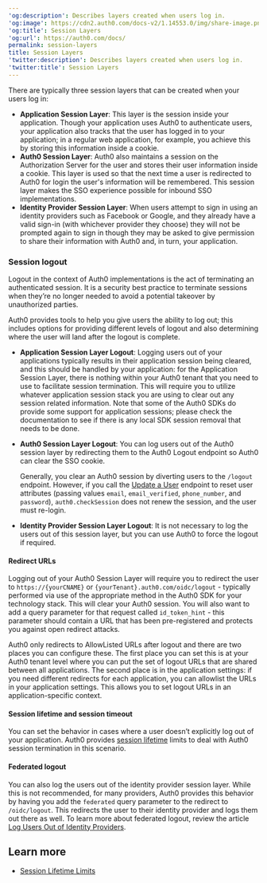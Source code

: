 ---
'og:description': Describes layers created when users log in.
'og:image': https://cdn2.auth0.com/docs-v2/1.14553.0/img/share-image.png
'og:title': Session Layers
'og:url': https://auth0.com/docs/
permalink: session-layers
title: Session Layers
'twitter:description': Describes layers created when users log in.
'twitter:title': Session Layers
---
There are typically three session layers that can be created when your users log in:

* **Application Session Layer**: This layer is the session inside your application. Though your application uses Auth0 to authenticate users, your application also tracks that the user has logged in to your application; in a regular web application, for example, you achieve this by storing this information inside a cookie.
* **Auth0 Session Layer**: Auth0 also maintains a session on the <Tooltip tip="Authorization Server: Centralized server that contributes to defining the boundaries of a user’s access. For example, your authorization server can control the data, tasks, and features available to a user." cta="View Glossary" href="/docs/glossary?term=Authorization+Server">Authorization Server</Tooltip> for the user and stores their user information inside a cookie. This layer is used so that the next time a user is redirected to Auth0 for login the user's information will be remembered. This session layer makes the <Tooltip tip="Single Sign-On (SSO): Service that, after a user logs into one applicaton, automatically logs that user in to other applications." cta="View Glossary" href="/docs/glossary?term=SSO">SSO</Tooltip> experience possible for inbound SSO implementations.
* **<Tooltip tip="Identity Provider (IdP): Service that stores and manages digital identities." cta="View Glossary" href="/docs/glossary?term=Identity+Provider">Identity Provider</Tooltip> Session Layer**: When users attempt to sign in using an identity providers such as Facebook or Google, and they already have a valid sign-in (with whichever provider they choose) they will not be prompted again to sign in though they may be asked to give permission to share their information with Auth0 and, in turn, your application.

### Session logout

Logout in the context of Auth0 implementations is the act of terminating an authenticated session. It is a security best practice to terminate sessions when they’re no longer needed to avoid a potential takeover by unauthorized parties.

Auth0 provides tools to help you give users the ability to log out; this includes options for providing different levels of logout and also determining where the user will land after the logout is complete.

* **Application Session Layer Logout**: Logging users out of your applications typically results in their application session being cleared, and this should be handled by your application: for the Application Session Layer, there is nothing within your Auth0 tenant that you need to use to facilitate session termination. This will require you to utilize whatever application session stack you are using to clear out any session related information. Note that some of the Auth0 SDKs do provide some support for application sessions; please check the documentation to see if there is any local SDK session removal that needs to be done.
* **Auth0 Session Layer Logout**: You can log users out of the Auth0 session layer by redirecting them to the Auth0 Logout endpoint so Auth0 can clear the SSO cookie.

  <Callout icon="file-lines" color="#0EA5E9" iconType="regular">

  Generally, you clear an Auth0 session by diverting users to the `/logout` endpoint. However, if you call the [Update a User](https://auth0.com/docs/api/management/v2/#!/Users/patch_users_by_id) endpoint to reset user attributes (passing values `email`, `email_verified`, `phone_number`, and `password`), `auth0.checkSession` does not renew the session, and the user must re-login.

  </Callout>
* **Identity Provider Session Layer Logout**: It is not necessary to log the users out of this session layer, but you can use Auth0 to force the logout if required.

#### Redirect URLs

Logging out of your Auth0 Session Layer will require you to redirect the user to `https://{yourCNAME}` or `{yourTenant}.auth0.com/oidc/logout` - typically performed via use of the appropriate method in the Auth0 SDK for your technology stack. This will clear your Auth0 session. You will also want to add a query parameter for that request called `id_token_hint` - this parameter should contain a URL that has been pre-registered and protects you against open redirect attacks.

Auth0 only redirects to AllowListed URLs after logout and there are two places you can configure these. The first place you can set this is at your Auth0 tenant level where you can put the set of logout URLs that are shared between all applications. The second place is in the application settings: if you need different redirects for each application, you can allowlist the URLs in your application settings. This allows you to set logout URLs in an application-specific context.

#### Session lifetime and session timeout

You can set the behavior in cases where a user doesn’t explicitly log out of your application. Auth0 provides [session lifetime](/docs/manage-users/sessions/session-lifetime-limits) limits to deal with Auth0 session termination in this scenario.

#### Federated logout

You can also log the users out of the identity provider session layer. While this is not recommended, for many providers, Auth0 provides this behavior by having you add the `federated` query parameter to the redirect to `/oidc/logout`. This redirects the user to their identity provider and logs them out there as well. To learn more about federated logout, review the article [Log Users Out of Identity Providers](/docs/authenticate/login/logout/log-users-out-of-idps).

## Learn more

* [Session Lifetime Limits](/docs/manage-users/sessions/session-lifetime-limits)